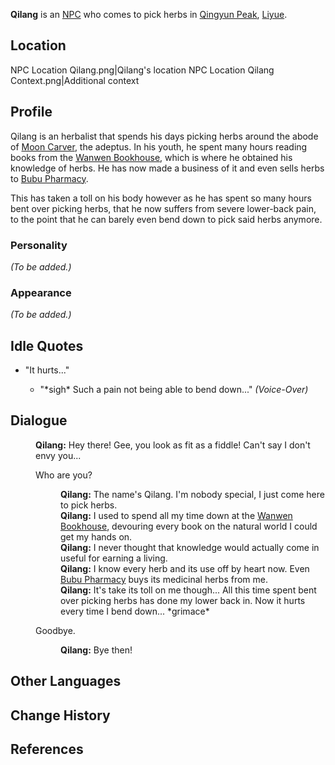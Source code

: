 {{Meta
<!-- Remove this template after adding the missing info -->
|missing_NPC_profile  = yes
}}
{{Character Infobox
|region           = Liyue
|image            = NPC Qilang.png
|title            = Herb Gatherer
|voiceEN          = [https://www.skylarvo.com/ Skylar Silverlake]<ref>Skylar Silverlake: [https://www.skylarvo.com/2020/11/28/11-11-2020/ EN VA's Website]</ref>
|type             = NPC
}}
'''Qilang''' {{Lang|zh=七郎}} is an [[NPC]] who comes to pick herbs in [[Qingyun Peak]], [[Liyue]].

==Location==
<gallery hideaddbutton="true" captionalign="center">
NPC Location Qilang.png|Qilang's location
NPC Location Qilang Context.png|Additional context
</gallery>

==Profile==
<!-- detailed story/lore information goes here -->
Qilang is an herbalist that spends his days picking herbs around the abode of [[Moon Carver]], the adeptus. In his youth, he spent many hours reading books from the [[Wanwen Bookhouse]], which is where he obtained his knowledge of herbs.
He has now made a business of it and even sells herbs to [[Bubu Pharmacy]].

This has taken a toll on his body however as he has spent so many hours bent over picking herbs, that he now suffers from severe lower-back pain, to the point that he can barely even bend down to pick said herbs anymore.

===Personality===
''(To be added.)''

===Appearance===
''(To be added.)''

==Idle Quotes==
* "It hurts..."
**{{A|VO Qilang 01.ogg}} "*sigh* Such a pain not being able to bend down..." ''(Voice-Over)''

==Dialogue==
{{dialogue start}}
:'''Qilang:''' Hey there! Gee, you look as fit as a fiddle! Can't say I don't envy you...
:{{DIcon}} Who are you?
::'''Qilang:''' The name's Qilang. I'm nobody special, I just come here to pick herbs.
::'''Qilang:''' I used to spend all my time down at the [[Wanwen Bookhouse]], devouring every book on the natural world I could get my hands on.
::'''Qilang:''' I never thought that knowledge would actually come in useful for earning a living.
::'''Qilang:''' I know every herb and its use off by heart now. Even [[Bubu Pharmacy]] buys its medicinal herbs from me.
::'''Qilang:''' It's take its toll on me though... All this time spent bent over picking herbs has done my lower back in. Now it hurts every time I bend down... *grimace*
:{{DIcon}} Goodbye.
::'''Qilang:''' Bye then!
{{dialogue end}}

==Other Languages==
{{Other Languages
|default_hidden = 1
|en      = Qilang
|zhs     = 七郎
|zhs_rm  = Qīláng
|zht     = 七郎
|zht_rm  = Qīláng
|ja      = 七郎
|ja_rm   = Shichirou{{Assumed}}
|ko      = 칠랑
|ko_rm   = 
|es      = Chilang
|fr      = Qilang
|ru      = Ци Лан
|th      = Qilang
|vi      = Qilang
|de      = Qilang
|id      = Qilang
|pt      = Qilang
}}

==Change History==
{{Change History|1.0}}

==References==
{{Reflist}}